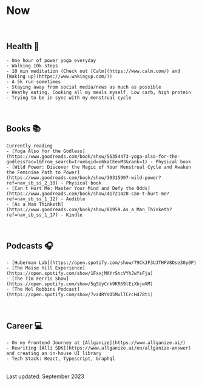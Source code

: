 
# Now
<br/>

## Health 🧘
    - One hour of power yoga everyday
    - Walking 10k steps
    - 10 min meditation (Check out [Calm](https://www.calm.com/) and [Waking up](https://www.wakingup.com/))
    - A 5k run sometimes
    - Staying away from social media/news as much as possible
    - Heathy eating. Cooking all my meals myself. Low carb, high protein
    - Trying to be in sync with my menstrual cycle

<br/>

## Books 📚
    Currently reading
    - [Yoga Also for the Godless](https://www.goodreads.com/book/show/56354473-yoga-also-for-the-godless?ac=1&from_search=true&qid=o6kaCEexM3&rank=1) - Physical book
    - [Wild Power: Discover the Magic of Your Menstrual Cycle and Awaken the Feminine Path to Power](https://www.goodreads.com/book/show/30315907-wild-power?ref=nav_sb_ss_2_10) - Physical book
    - [Can't Hurt Me: Master Your Mind and Defy the Odds](https://www.goodreads.com/book/show/41721428-can-t-hurt-me?ref=nav_sb_ss_1_12) - Audible
    - [As a Man Thinketh](https://www.goodreads.com/book/show/81959.As_a_Man_Thinketh?ref=nav_sb_ss_1_17) - Kindle

<br/>

## Podcasts 🎧
    - [Huberman Lab](https://open.spotify.com/show/79CkJF3UJTHFV8Dse3Oy0P)
    - [The Maise Hill Experience](https://open.spotify.com/show/1FxxjMAYrSncVYhJwYsFja)
    - [The Tim Ferris Show](https://open.spotify.com/show/5qSUyCrk9KR69lEiXbjwXM)
    - [The Mel Robbins Podcast](https://open.spotify.com/show/7vz4RYsD5MulTCrcH478t1)

<br/>

## Career 💻
    - On my Frontend Journey at [Allganize](https://www.allganize.ai/)
    - Rewriting [Alli SDK](https://www.allganize.ai/en/allganize-answer) and creating an in-house UI library
    - Tech Stack: React, Typescript, Graphql

<br/>

<div className={styles.date}>
    Last updated: September 2023
</div>